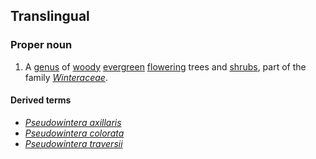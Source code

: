 ==Translingual==
{{wikipedia}}

===Proper noun===
{{head|mul|proper noun}}

# A [[genus]] of [[woody]] [[evergreen]] [[flowering]] trees and [[shrub]]s, part of the family ''[[Winteraceae]]''.

====Derived terms====
* ''[[Pseudowintera axillaris]]''
* ''[[Pseudowintera colorata]]''
* ''[[Pseudowintera traversii]]''